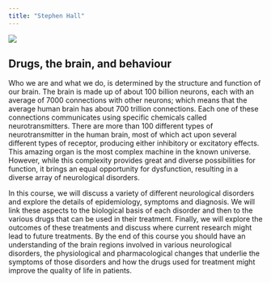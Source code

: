 ```yaml
---
title: "Stephen Hall"
---
```


![](images/hall.jpg)

## Drugs, the brain, and behaviour

Who we are and what we do, is determined by the structure and function of our brain. The brain is made up of about 100 billion neurons, each with an average of 7000 connections with other neurons; which means that the average human brain has about 700 trillion connections. Each one of these connections communicates using specific chemicals called neurotransmitters. There are more than 100 different types of neurotransmitter in the human brain, most of which act upon several different types of receptor, producing either inhibitory or excitatory effects. This amazing organ is the most complex machine in the known universe. However, while this complexity provides great and diverse possibilities for function, it brings an equal opportunity for dysfunction, resulting in a diverse array of neurological disorders.

In this course, we will discuss a variety of different neurological disorders and explore the details of epidemiology, symptoms and diagnosis. We will link these aspects to the biological basis of each disorder and then to the various drugs that can be used in their treatment. Finally, we will explore the outcomes of these treatments and discuss where current research might lead to future treatments. By the end of this course you should have an understanding of the brain regions involved in various neurological disorders, the physiological and pharmacological changes that underlie the symptoms of those disorders and how the drugs used for treatment might improve the quality of life in patients.
